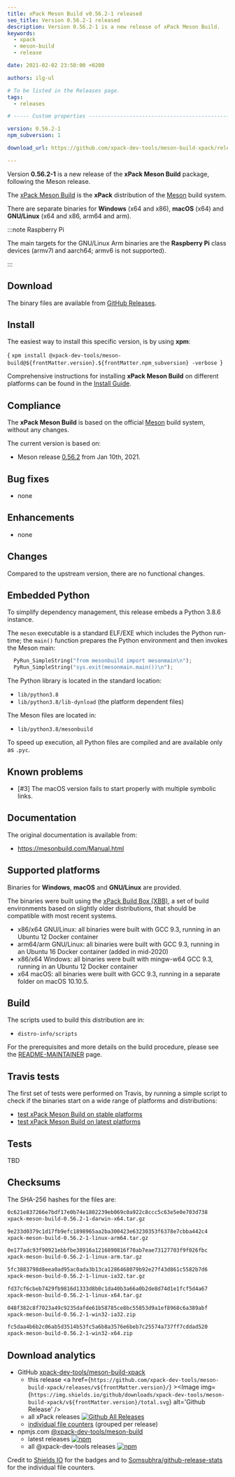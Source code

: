 ```yaml
---
title: xPack Meson Build v0.56.2-1 released
seo_title: Version 0.56.2-1 released
description: Version 0.56.2-1 is a new release of xPack Meson Build.
keywords:
  - xpack
  - meson-build
  - release

date: 2021-02-02 23:50:00 +0200

authors: ilg-ul

# To be listed in the Releases page.
tags:
  - releases

# ----- Custom properties -----------------------------------------------------

version: 0.56.2-1
npm_subversion: 1

download_url: https://github.com/xpack-dev-tools/meson-build-xpack/releases/tag/v0.56.2-1/

---
```



Version **0.56.2-1** is a new release of the **xPack Meson Build** package, following the Meson release.

<!-- truncate -->

<PageMetadata title={frontMatter.seo_title} />

The [xPack Meson Build](https://xpack-dev-tools.github.io/meson-build-xpack/)
is the **xPack** distribution of the
[Meson](https://mesonbuild.com) build system.

There are separate binaries for **Windows** (x64 and x86),
**macOS** (x64) and **GNU/Linux** (x64 and x86, arm64 and arm).

:::note Raspberry Pi

The main targets for the GNU/Linux Arm
binaries are the **Raspberry Pi** class devices (armv7l and aarch64;
armv6 is not supported).

:::

## Download

The binary files are available from <a href={frontMatter.download_url}>GitHub Releases</a>.

## Install

The easiest way to install this specific version, is by using **xpm**:

<CodeBlock language="console"> {
`xpm install @xpack-dev-tools/meson-build@${frontMatter.version}.${frontMatter.npm_subversion} -verbose
`} </CodeBlock>

Comprehensive instructions for installing **xPack Meson Build** on different platforms
can be found in the [Install Guide](/docs/install/).

## Compliance

The **xPack Meson Build** is based on the official
[Meson](https://mesonbuild.com) build system,
without any changes.

The current version is based on:

- Meson release
[0.56.2](https://github.com/mesonbuild/meson/releases/tag/0.56.2)
from Jan 10th, 2021.

## Bug fixes

- none

## Enhancements

- none

## Changes

Compared to the upstream version, there are no functional changes.

## Embedded Python

To simplify dependency management, this release embeds a Python
3.8.6 instance.

The `meson` executable is a standard ELF/EXE which includes the Python
run-time; the `main()` function prepares the Python environment and then
invokes the Meson main:

```python
  PyRun_SimpleString("from mesonbuild import mesonmain\n");
  PyRun_SimpleString("sys.exit(mesonmain.main())\n");
```

The Python library is located in the standard location:

- `lib/python3.8`
- `lib/python3.8/lib-dynload` (the platform dependent files)

The Meson files are located in:

- `lib/python3.8/mesonbuild`

To speed up execution, all Python files are compiled and are
available only as `.pyc`.

## Known problems

- [#3] The macOS version fails to start properly with multiple symbolic links.

## Documentation

The original documentation is available from:

- https://mesonbuild.com/Manual.html

## Supported platforms

Binaries for **Windows**, **macOS** and **GNU/Linux** are provided.

The binaries were built using the
[xPack Build Box (XBB)](https://github.com/xpack/xpack-build-box), a set
of build environments based on slightly older distributions, that should be
compatible with most recent systems.

- x86/x64 GNU/Linux: all binaries were built with GCC 9.3, running in an
  Ubuntu 12 Docker container
- arm64/arm GNU/Linux: all binaries were built with GCC 9.3, running in an
  Ubuntu 16 Docker container (added in mid-2020)
- x86/x64 Windows: all binaries were built with mingw-w64 GCC 9.3, running in an
  Ubuntu 12 Docker container
- x64 macOS: all binaries were built with GCC 9.3, running in a separate
  folder on macOS 10.10.5.

## Build

The scripts used to build this distribution are in:

- `distro-info/scripts`

For the prerequisites and more details on the build procedure, please see the
[README-MAINTAINER](https://github.com/xpack-dev-tools/meson-build-xpack/blob/xpack/README-MAINTAINER.md) page.

## Travis tests

The first set of tests were performed on Travis, by running
a simple script to check if the binaries start on a wide range of
platforms and distributions:

- [test xPack Meson Build on stable platforms](https://travis-ci.org/github/xpack-dev-tools/meson-build-xpack/builds/757289367)
- [test xPack Meson Build on latest platforms](https://travis-ci.org/github/xpack-dev-tools/meson-build-xpack/builds/757289397)

## Tests

TBD

## Checksums

The SHA-256 hashes for the files are:

```txt
0c621e837266e7bdf17e0b74e1802239eb069c0a922c8ccc5c63e5e0e703d738
xpack-meson-build-0.56.2-1-darwin-x64.tar.gz

9e233d0379c1d17fb9efc1898965aa2ba300423e63230353f6378e7cbba442c4
xpack-meson-build-0.56.2-1-linux-arm64.tar.gz

0e177adc93f90921ebbfbe38916a1216890816f70ab7eae73127703f9f026fbc
xpack-meson-build-0.56.2-1-linux-arm.tar.gz

5fc3883798d8eea0ad95ac0ada3b13ca1286468079b92e27f43d861c5582b7d6
xpack-meson-build-0.56.2-1-linux-ia32.tar.gz

fd37cf6cbeb7429fb9816d1333d8b0c1da40b3a66a0b2de8d74d1e1fcf5d4a67
xpack-meson-build-0.56.2-1-linux-x64.tar.gz

048f382c8f7023a49c9235dafde61b58785ce8bc55853d9a1ef8968c6a389abf
xpack-meson-build-0.56.2-1-win32-ia32.zip

fc5daa4b6b2c06ab5d3514b53fc5a6b8a3576e6beb7c25574a737ff7cddad520
xpack-meson-build-0.56.2-1-win32-x64.zip
```

## Download analytics

- GitHub [xpack-dev-tools/meson-build-xpack](https://github.com/xpack-dev-tools/meson-build-xpack/)
  - this release <a href={`https://github.com/xpack-dev-tools/meson-build-xpack/releases/v${frontMatter.version}/`} ><Image img={`https://img.shields.io/github/downloads/xpack-dev-tools/meson-build-xpack/v${frontMatter.version}/total.svg`} alt='Github Release' /></a>
  - all xPack releases [![Github All Releases](https://img.shields.io/github/downloads/xpack-dev-tools/meson-build-xpack/total.svg)](https://github.com/xpack-dev-tools/meson-build-xpack/releases/)
  - [individual file counters](https://somsubhra.github.io/github-release-stats/?username=xpack-dev-tools&repository=meson-build-xpack) (grouped per release)
- npmjs.com [@xpack-dev-tools/meson-build](https://www.npmjs.com/package/@xpack-dev-tools/meson-build)
  - latest releases [![npm](https://img.shields.io/npm/dw/@xpack-dev-tools/meson-build.svg)](https://www.npmjs.com/package/@xpack-dev-tools/meson-build/)
  - all @xpack-dev-tools releases [![npm](https://img.shields.io/npm/dt/@xpack-dev-tools/meson-build.svg)](https://www.npmjs.com/package/@xpack-dev-tools/meson-build/)

Credit to [Shields IO](https://shields.io) for the badges and to
[Somsubhra/github-release-stats](https://github.com/Somsubhra/github-release-stats)
for the individual file counters.
